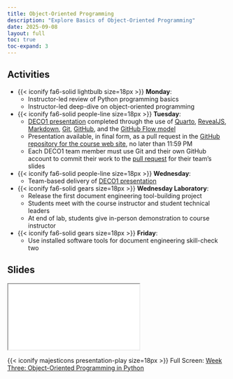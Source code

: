 ```yaml
---
title: Object-Oriented Programming
description: "Explore Basics of Object-Oriented Programming"
date: 2025-09-08
layout: full
toc: true
toc-expand: 3
---
```


## Activities

- {{< iconify fa6-solid lightbulb size=18px >}} **Monday**:
  - Instructor-led review of Python programming basics
  - Instructor-led deep-dive on object-oriented programming
- {{< iconify fa6-solid people-line size=18px >}} **Tuesday**:
  - [DECO1 presentation](/slides/deco/weektwo/index.qmd) completed through the
  use of [Quarto](https://quarto.org/), [RevealJS](https://revealjs.com/),
  [Markdown](https://www.markdownguide.org/), [Git](https://git-scm.com/),
  [GitHub](https://github.com/), and the [GitHub Flow
  model](https://docs.github.com/en/get-started/quickstart/github-flow)
  - Presentation available, in final form, as a pull request in the [GitHub
  repository for the course web
  site](https://github.com/prosegrammers/www.prosegrammers.com), no later than
  11:59 PM
  - Each DECO1 team member must use Git and their own GitHub account to commit
  their work to the [pull
  request](https://docs.github.com/en/pull-requests/collaborating-with-pull-requests/proposing-changes-to-your-work-with-pull-requests/about-pull-requests)
  for their team's slides
- {{< iconify fa6-solid people-line size=18px >}} **Wednesday**:
  - Team-based delivery of [DECO1
  presentation](/slides/deco/weektwo/index.qmd)
- {{< iconify fa6-solid gears size=18px >}} **Wednesday Laboratory**:
  - Release the first document engineering tool-building project
  - Students meet with the course instructor and student technical leaders
  - At end of lab, students give in-person demonstration to course instructor
- {{< iconify fa6-solid gears size=18px >}} **Friday**:
  - Use installed software tools for document engineering skill-check two

## Slides

```{=html}
<iframe class="slide-deck" src="../../slides/weekthree/"></iframe>
```

{{< iconify majesticons presentation-play size=18px >}} Full Screen: [Week Three: Object-Oriented Programming in Python](../../slides/weekthree/)
